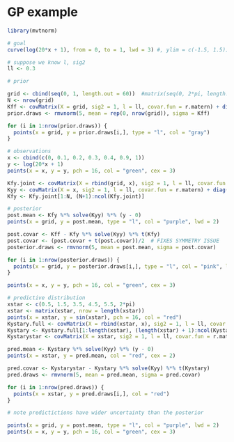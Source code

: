 # GP example

```r
library(mvtnorm)

# goal
curve(log(20*x + 1), from = 0, to = 1, lwd = 3) #, ylim = c(-1.5, 1.5))

# suppose we know l, sig2
ll <- 0.3

# prior

grid <- cbind(seq(0, 1, length.out = 60))  #matrix(seq(0, 2*pi, length.out = N), nrow = N) 
N <- nrow(grid)
Kff <- covMatrix(X = grid, sig2 = 1, l = ll, covar.fun = r.matern) + diag( rep(1e-8, N) )
prior.draws <- rmvnorm(5, mean = rep(0, nrow(grid)), sigma = Kff)

for (i in 1:nrow(prior.draws)) {
  points(x = grid, y = prior.draws[i,], type = "l", col = "gray")
}

# observations
x <- cbind(c(0, 0.1, 0.2, 0.3, 0.4, 0.9, 1)) 
y <- log(20*x + 1)
points(x = x, y = y, pch = 16, col = "green", cex = 3)

Kfy.joint <- covMatrix(X = rbind(grid, x), sig2 = 1, l = ll, covar.fun = r.matern)
Kyy <- covMatrix(X = x, sig2 = 1, l = ll, covar.fun = r.matern) + diag( rep(1e-8, length(y)) )
Kfy <- Kfy.joint[1:N, (N+1):ncol(Kfy.joint)]

# posterior
post.mean <- Kfy %*% solve(Kyy) %*% (y - 0)
points(x = grid, y = post.mean, type = "l", col = "purple", lwd = 2)

post.covar <- Kff - Kfy %*% solve(Kyy) %*% t(Kfy) 
post.covar <- (post.covar + t(post.covar))/2  # FIXES SYMMETRY ISSUE
posterior.draws <- rmvnorm(5, mean = post.mean, sigma = post.covar)

for (i in 1:nrow(posterior.draws)) {
  points(x = grid, y = posterior.draws[i,], type = "l", col = "pink", lwd = 2)
}

points(x = x, y = y, pch = 16, col = "green", cex = 3)
```

```r
# predictive distribution
xstar <- c(0.5, 1.5, 3.5, 4.5, 5.5, 2*pi)
xstar <- matrix(xstar, nrow = length(xstar))
points(x = xstar, y = sin(xstar), pch = 16, col = "red")
Kystary.full <- covMatrix(X = rbind(xstar, x), sig2 = 1, l = ll, covar.fun = r.matern)
Kystary <- Kystary.full[1:length(xstar), (length(xstar) + 1):ncol(Kystary.full)]
Kystarystar <- covMatrix(X = xstar, sig2 = 1, l = ll, covar.fun = r.matern)

pred.mean <- Kystary %*% solve(Kyy) %*% (y - 0)
points(x = xstar, y = pred.mean, col = "red", cex = 2)

pred.covar <- Kystarystar - Kystary %*% solve(Kyy) %*% t(Kystary)
pred.draws <- rmvnorm(5, mean = pred.mean, sigma = pred.covar)

for (i in 1:nrow(pred.draws)) {
  points(x = xstar, y = pred.draws[i,], col = "red")
}

# note predictictions have wider uncertainty than the posterior

points(x = grid, y = post.mean, type = "l", col = "purple", lwd = 2)
points(x = x, y = y, pch = 16, col = "green", cex = 3)



```

